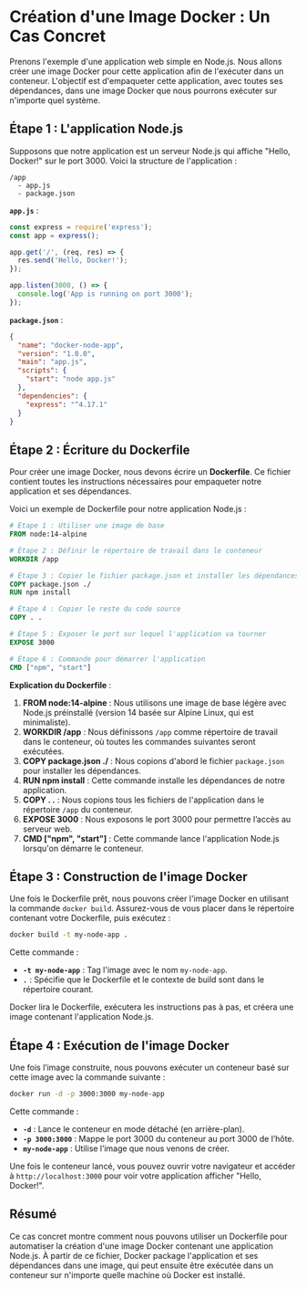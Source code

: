 # Création d'une Image Docker : Un Cas Concret

Prenons l'exemple d'une application web simple en Node.js. Nous allons créer une image Docker pour cette application afin de l'exécuter dans un conteneur. L'objectif est d'empaqueter cette application, avec toutes ses dépendances, dans une image Docker que nous pourrons exécuter sur n'importe quel système.

## Étape 1 : L'application Node.js

Supposons que notre application est un serveur Node.js qui affiche "Hello, Docker!" sur le port 3000. Voici la structure de l'application :

```
/app
  - app.js
  - package.json
```

**`app.js`** :
```javascript
const express = require('express');
const app = express();

app.get('/', (req, res) => {
  res.send('Hello, Docker!');
});

app.listen(3000, () => {
  console.log('App is running on port 3000');
});
```

**`package.json`** :
```json
{
  "name": "docker-node-app",
  "version": "1.0.0",
  "main": "app.js",
  "scripts": {
    "start": "node app.js"
  },
  "dependencies": {
    "express": "^4.17.1"
  }
}
```

## Étape 2 : Écriture du Dockerfile

Pour créer une image Docker, nous devons écrire un **Dockerfile**. Ce fichier contient toutes les instructions nécessaires pour empaqueter notre application et ses dépendances.

Voici un exemple de Dockerfile pour notre application Node.js :

```Dockerfile
# Étape 1 : Utiliser une image de base
FROM node:14-alpine

# Étape 2 : Définir le répertoire de travail dans le conteneur
WORKDIR /app

# Étape 3 : Copier le fichier package.json et installer les dépendances
COPY package.json ./
RUN npm install

# Étape 4 : Copier le reste du code source
COPY . .

# Étape 5 : Exposer le port sur lequel l'application va tourner
EXPOSE 3000

# Étape 6 : Commande pour démarrer l'application
CMD ["npm", "start"]
```

**Explication du Dockerfile** :
1. **FROM node:14-alpine** : Nous utilisons une image de base légère avec Node.js préinstallé (version 14 basée sur Alpine Linux, qui est minimaliste).
2. **WORKDIR /app** : Nous définissons `/app` comme répertoire de travail dans le conteneur, où toutes les commandes suivantes seront exécutées.
3. **COPY package.json ./** : Nous copions d'abord le fichier `package.json` pour installer les dépendances.
4. **RUN npm install** : Cette commande installe les dépendances de notre application.
5. **COPY . .** : Nous copions tous les fichiers de l'application dans le répertoire `/app` du conteneur.
6. **EXPOSE 3000** : Nous exposons le port 3000 pour permettre l’accès au serveur web.
7. **CMD ["npm", "start"]** : Cette commande lance l'application Node.js lorsqu'on démarre le conteneur.

## Étape 3 : Construction de l'image Docker

Une fois le Dockerfile prêt, nous pouvons créer l'image Docker en utilisant la commande `docker build`. Assurez-vous de vous placer dans le répertoire contenant votre Dockerfile, puis exécutez :

```bash
docker build -t my-node-app .
```

Cette commande :
- **`-t my-node-app`** : Tag l'image avec le nom `my-node-app`.
- **`.`** : Spécifie que le Dockerfile et le contexte de build sont dans le répertoire courant.

Docker lira le Dockerfile, exécutera les instructions pas à pas, et créera une image contenant l'application Node.js.

## Étape 4 : Exécution de l'image Docker

Une fois l’image construite, nous pouvons exécuter un conteneur basé sur cette image avec la commande suivante :

```bash
docker run -d -p 3000:3000 my-node-app
```

Cette commande :
- **`-d`** : Lance le conteneur en mode détaché (en arrière-plan).
- **`-p 3000:3000`** : Mappe le port 3000 du conteneur au port 3000 de l’hôte.
- **`my-node-app`** : Utilise l’image que nous venons de créer.

Une fois le conteneur lancé, vous pouvez ouvrir votre navigateur et accéder à `http://localhost:3000` pour voir votre application afficher "Hello, Docker!".

## Résumé

Ce cas concret montre comment nous pouvons utiliser un Dockerfile pour automatiser la création d'une image Docker contenant une application Node.js. À partir de ce fichier, Docker package l'application et ses dépendances dans une image, qui peut ensuite être exécutée dans un conteneur sur n'importe quelle machine où Docker est installé.